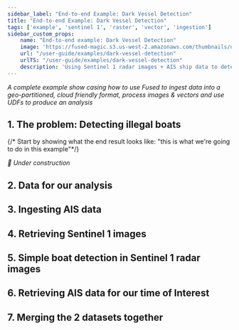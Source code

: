 ```yaml
---
sidebar_label: "End-to-end Example: Dark Vessel Detection"
title: "End-to-end Example: Dark Vessel Detection"
tags: ['example', 'sentinel 1', 'raster', 'vector', 'ingestion']
sidebar_custom_props:
    name: "End-to-end example: Dark Vessel Detection"
    image: 'https://fused-magic.s3.us-west-2.amazonaws.com/thumbnails/udfs-staging/Fused_Logo.png'
    url: "/user-guide/examples/dark-vessel-detection"
    urlTS: "/user-guide/examples/dark-vessel-detection"
    description: 'Using Sentinel 1 radar images + AIS ship data to detect potential illegal ship activity'
---
```


_A complete example show casing how to use Fused to ingest data into a geo-partitioned, cloud friendly format, process images & vectors and use UDFs to produce an analysis_

## 1. The problem: Detecting illegal boats

{/* Start by showing what the end result looks like: "this is what we're going to do in this example"*/}

_🚧 Under construction_

## 2. Data for our analysis

## 3. Ingesting AIS data

## 4. Retrieving Sentinel 1 images

## 5. Simple boat detection in Sentinel 1 radar images

## 6. Retrieving AIS data for our time of Interest

## 7. Merging the 2 datasets together
